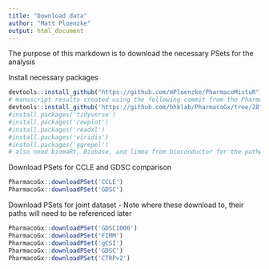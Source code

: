 ```yaml
---
title: "Download data"
author: "Matt Ploenzke"
output: html_document
---
```


The purpose of this markdown is to download the necessary PSets for the analysis

Install necessary packages

```r
devtools::install_github("https://github.com/mPloenzke/PharmacoMixtuR")
# manuscript results created using the following commit from the PharmacoGx package
devtools::install_github('https://github.com/bhklab/PharmacoGx/tree/28f9c62f2b593207af984b337a36ac441a390bc7',INSTALL_opts="--no-staged-install")
#install.packages('tidyverse')
#install.packages('cowplot')
#install.packages('readxl')
#install.packages('viridis')
#install.packages('ggrepel')
# also need biomaRt, Biobase, and limma from bioconductor for the pathway analysis
```

Download PSets for CCLE and GDSC comparison

```r
PharmacoGx::downloadPSet('CCLE')
PharmacoGx::downloadPSet('GDSC')
```

Download PSets for joint dataset
     - Note where these download to, their paths will need to be referenced later

```r
PharmacoGx::downloadPSet('GDSC1000')
PharmacoGx::downloadPSet('FIMM')
PharmacoGx::downloadPSet('gCSI')
PharmacoGx::downloadPSet('GDSC')
PharmacoGx::downloadPSet('CTRPv2')
```

